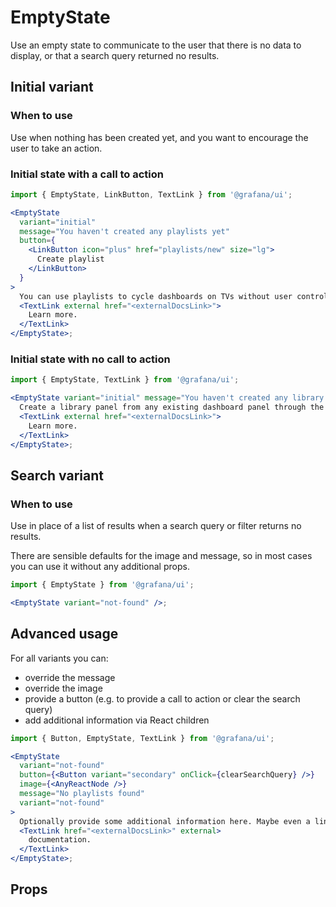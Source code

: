 
# EmptyState

Use an empty state to communicate to the user that there is no data to display, or that a search query returned no results.

## Initial variant

### When to use

Use when nothing has been created yet, and you want to encourage the user to take an action.

### Initial state with a call to action

```jsx
import { EmptyState, LinkButton, TextLink } from '@grafana/ui';

<EmptyState
  variant="initial"
  message="You haven't created any playlists yet"
  button={
    <LinkButton icon="plus" href="playlists/new" size="lg">
      Create playlist
    </LinkButton>
  }
>
  You can use playlists to cycle dashboards on TVs without user control.{' '}
  <TextLink external href="<externalDocsLink>">
    Learn more.
  </TextLink>
</EmptyState>;
```

### Initial state with no call to action

```jsx
import { EmptyState, TextLink } from '@grafana/ui';

<EmptyState variant="initial" message="You haven't created any library panels yet">
  Create a library panel from any existing dashboard panel through the panel context menu.{' '}
  <TextLink external href="<externalDocsLink>">
    Learn more.
  </TextLink>
</EmptyState>;
```

## Search variant

### When to use

Use in place of a list of results when a search query or filter returns no results.

There are sensible defaults for the image and message, so in most cases you can use it without any additional props.

```jsx
import { EmptyState } from '@grafana/ui';

<EmptyState variant="not-found" />;
```

## Advanced usage

For all variants you can:

- override the message
- override the image
- provide a button (e.g. to provide a call to action or clear the search query)
- add additional information via React children

```jsx
import { Button, EmptyState, TextLink } from '@grafana/ui';

<EmptyState
  variant="not-found"
  button={<Button variant="secondary" onClick={clearSearchQuery} />}
  image={<AnyReactNode />}
  message="No playlists found"
  variant="not-found"
>
  Optionally provide some additional information here. Maybe even a link to{' '}
  <TextLink href="<externalDocsLink>" external>
    documentation.
  </TextLink>
</EmptyState>;
```

## Props

<ArgTypes of={EmptyState} />
